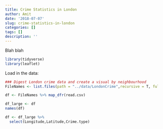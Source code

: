```yaml
---
title: Crime Statistics in London
author: Amit
date: '2018-07-07'
slug: crime-statistics-in-london
categories: []
tags: []
description: ''
---
```


Blah blah


```r
library(tidyverse)
library(leaflet) 
```

Load in the data:
```r
### Digest London crime data and create a visual by neighbourhood
FileNames <- list.files(path = "../data/LondonCrime",recursive = T, full.names = T)

df <- FileNames %>% map_dfr(read.csv)

df_large <- df
names(df)

df <- df_large %>%
  select(Longitude,Latitude,Crime.type)
```
